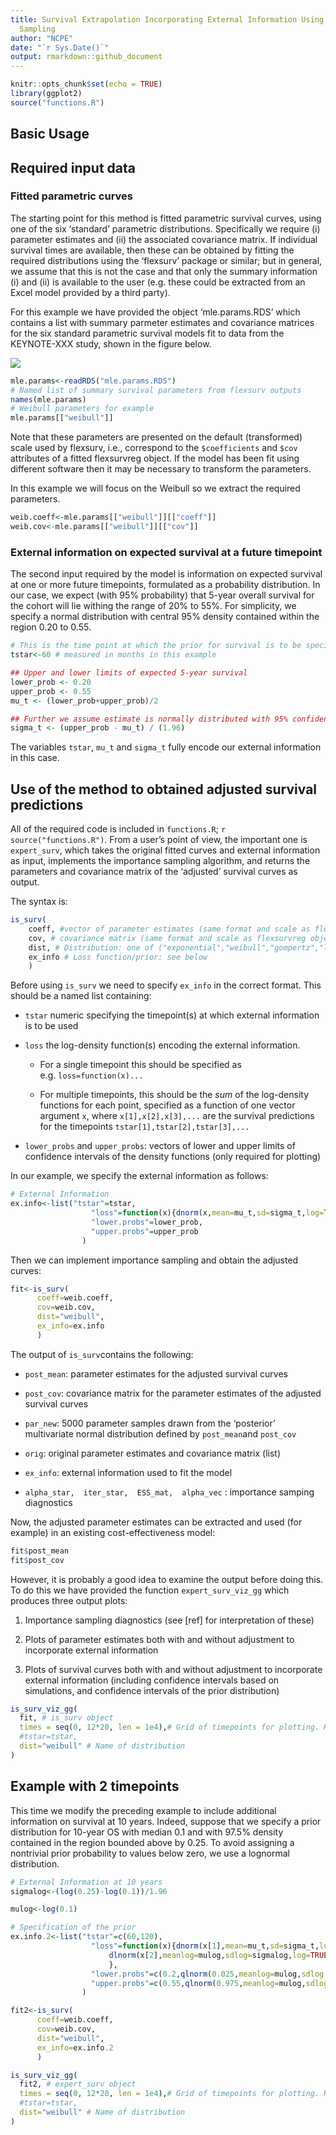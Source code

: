 ```yaml
---
title: Survival Extrapolation Incorporating External Information Using Importance
  Sampling
author: "NCPE"
date: "`r Sys.Date()`"
output: rmarkdown::github_document
---
```


```r
knitr::opts_chunk$set(echo = TRUE)
library(ggplot2)
source("functions.R")
```

## Basic Usage


## Required input data

### Fitted parametric curves

The starting point for this method is fitted parametric survival curves, using one of the six 'standard' parametric distributions. Specifically we require (i) parameter estimates and (ii) the associated covariance matrix. If individual survival times are available, then these can be obtained by fitting the required distributions using the 'flexsurv' package or similar; but in general, we assume that this is not the case and that only the summary information (i) and (ii) is available to the user (e.g. these could be extracted from an Excel model provided by a third party).

For this example we have provided the object 'mle.params.RDS' which contains a list with summary parmeter estimates and covariance matrices for the six standard parametric survival models fit to data from the KEYNOTE-XXX study, shown in the figure below.

![](plots_mle.png)

```r
mle.params<-readRDS("mle.params.RDS")
# Named list of summary survival parameters from flexsurv outputs
names(mle.params)
# Weibull parameters for example
mle.params[["weibull"]]
```

Note that these parameters are presented on the default (transformed) scale used by flexsurv, i.e., correspond to the  `$coefficients` and `$cov` attributes of a fitted flexsurvreg object. If the model has been fit using different software then it may be necessary to transform the parameters.

In this example we will focus on the Weibull so we extract the required parameters.
```r
weib.coeff<-mle.params[["weibull"]][["coeff"]]
weib.cov<-mle.params[["weibull"]][["cov"]]

```


### External information on expected survival at a future timepoint

The second input required by the model is information on expected survival at one or more future timepoints, formulated as a probability distribution. In our case, we expect (with 95% probability) that 5-year overall survival for the cohort will lie withing the range of 20% to 55%. For simplicity, we specify a normal distribution with central 95% density contained within the region 0.20 to 0.55.

```r
# This is the time point at which the prior for survival is to be specified.
tstar<-60 # measured in months in this example

## Upper and lower limits of expected 5-year survival
lower_prob <- 0.20
upper_prob <- 0.55
mu_t <- (lower_prob+upper_prob)/2

## Further we assume estimate is normally distributed with 95% confidence between limits
sigma_t <- (upper_prob - mu_t) / (1.96)

``` 

The variables `tstar`, `mu_t` and `sigma_t` fully encode our external information in this case.

## Use of the method to obtained adjusted survival predictions

All of the required code is included in `functions.R`; `r source("functions.R")`. From a user's point of view, the important one is `expert_surv`, which takes the original fitted curves and external information as input, implements the importance sampling algorithm, and returns the parameters and covariance matrix of the 'adjusted' survival curves as output.

The syntax is:
```r
is_surv(
    coeff, #vector of parameter estimates (same format and scale as flexsurvreg object)
    cov, # covariance matrix (same format and scale as flexsurvreg object)
    dist, # Distribution: one of ("exponential","weibull","gompertz","lognormal","llogis","gengamma")
    ex_info # Loss function/prior: see below
    )

```

Before using `is_surv` we need to specify `ex_info` in the correct format. This should be a named list containing:

* `tstar` numeric specifying the timepoint(s) at which external information is to be used

* `loss` the log-density function(s) encoding the external information. 

  + For a single timepoint this should be specified as e.g. `loss=function(x)...`

  + For multiple timepoints, this should be the *sum* of the log-density functions for each point, specified as a function of one vector argument `x`, where `x[1],x[2],x[3],...` are the survival predictions for the timepoints `tstar[1],tstar[2],tstar[3],...`
  
* `lower_probs` and `upper_probs`: vectors of lower and upper limits of confidence intervals of the density functions (only required for plotting)

In our example, we specify the external information as follows:

```r
# External Information
ex.info<-list("tstar"=tstar,
                  "loss"=function(x){dnorm(x,mean=mu_t,sd=sigma_t,log=TRUE)},
                  "lower.probs"=lower_prob,
                  "upper.probs"=upper_prob
                )

```

Then we can implement importance sampling and obtain the adjusted curves:
```r
fit<-is_surv(
      coeff=weib.coeff,
      cov=weib.cov,
      dist="weibull",
      ex_info=ex.info
      )
```

The output of `is_surv`contains the following:

* `post_mean`: parameter estimates for the adjusted survival curves 

* `post_cov`: covariance matrix for the parameter estimates of the adjusted survival curves 

* `par_new`: 5000 parameter samples drawn from the 'posterior' multivariate normal distribution defined by `post_mean`and `post_cov`

* `orig`: original parameter estimates and covariance matrix (list)

* `ex_info`: external information used to fit the model

* `alpha_star,  iter_star,  ESS_mat,  alpha_vec` : importance samping diagnostics

Now, the adjusted parameter estimates can be extracted and used (for example) in an existing cost-effectiveness model:
```r
fit$post_mean
fit$post_cov
```
However, it is probably a good idea to examine the output before doing this. To do this we have provided the function `expert_surv_viz_gg` which produces three output plots:

1. Importance sampling diagnostics (see [ref] for interpretation of these)

2. Plots of parameter estimates both with and without adjustment to incorporate external information

3. Plots of survival curves both with and without adjustment to incorporate external information (including confidence intervals based on simulations, and confidence intervals of the prior distribution)

```r
is_surv_viz_gg(
  fit, # is_surv object
  times = seq(0, 12*20, len = 1e4),# Grid of timepoints for plotting. Here we want to plot 20 years using a grid of 1e4 points
  #tstar=tstar,
  dist="weibull" # Name of distribution
)
```

## Example with 2 timepoints

This time we modify the preceding example to include additional information on survival at 10 years. Indeed, suppose that we specify a prior distribution for 10-year OS with median 0.1 and with 97.5% density contained in the region bounded above by 0.25. To avoid assigning a nontrivial prior probability to values below zero, we use a lognormal distribution.  

```r
# External Information at 10 years
sigmalog<-(log(0.25)-log(0.1))/1.96

mulog<-log(0.1)

# Specification of the prior
ex.info.2<-list("tstar"=c(60,120),
                  "loss"=function(x){dnorm(x[1],mean=mu_t,sd=sigma_t,log=TRUE)+
                      dlnorm(x[2],meanlog=mulog,sdlog=sigmalog,log=TRUE)
                      },
                  "lower.probs"=c(0.2,qlnorm(0.025,meanlog=mulog,sdlog = sigmalog)),
                  "upper.probs"=c(0.55,qlnorm(0.975,meanlog=mulog,sdlog = sigmalog))
                )

```

```r
fit2<-is_surv(
      coeff=weib.coeff,
      cov=weib.cov,
      dist="weibull",
      ex_info=ex.info.2
      )
```

```r
is_surv_viz_gg(
  fit2, # expert_surv object
  times = seq(0, 12*20, len = 1e4),# Grid of timepoints for plotting. Here we want to plot 20 years using a grid of 1e4 points
  #tstar=tstar,
  dist="weibull" # Name of distribution
)
```

